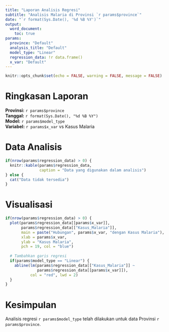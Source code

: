 ---
title: "Laporan Analisis Regresi"
subtitle: "Analisis Malaria di Provinsi `r params$province`"
date: "`r format(Sys.Date(), '%d %B %Y')`"
output: 
  word_document:
    toc: true
params:
  province: "Default"
  analysis_title: "Default"
  model_type: "Linear"
  regression_data: !r data.frame()
  x_var: "Default"
---

```{r setup, include=FALSE}
knitr::opts_chunk$set(echo = FALSE, warning = FALSE, message = FALSE)
```

# Ringkasan Laporan

**Provinsi:** `r params$province`  
**Tanggal:** `r format(Sys.Date(), "%d %B %Y")`  
**Model:** `r params$model_type`  
**Variabel:** `r params$x_var` vs Kasus Malaria

# Data Analisis

```{r}
if(nrow(params$regression_data) > 0) {
  knitr::kable(params$regression_data, 
               caption = "Data yang digunakan dalam analisis")
} else {
  cat("Data tidak tersedia")
}
```

# Visualisasi

```{r}
if(nrow(params$regression_data) > 0) {
  plot(params$regression_data[[params$x_var]], 
       params$regression_data[["Kasus_Malaria"]],
       main = paste("Hubungan", params$x_var, "dengan Kasus Malaria"),
       xlab = params$x_var,
       ylab = "Kasus Malaria",
       pch = 19, col = "blue")
  
  # Tambahkan garis regresi
  if(params$model_type == "Linear") {
    abline(lm(params$regression_data[["Kasus_Malaria"]] ~ 
              params$regression_data[[params$x_var]]), 
           col = "red", lwd = 2)
  }
}
```

# Kesimpulan

Analisis regresi `r params$model_type` telah dilakukan untuk data Provinsi `r params$province`.
